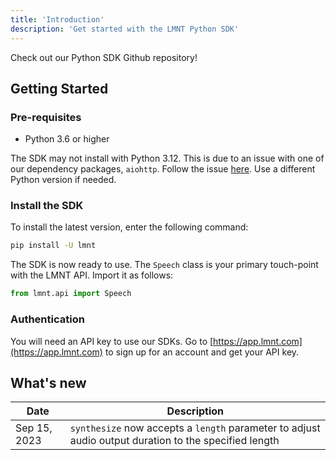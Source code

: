 ```yaml
---
title: 'Introduction'
description: 'Get started with the LMNT Python SDK'
---
```


<Card title="Want to see the code?" icon="github" iconType='duotone' href="https://github.com/lmnt-com/lmnt-python">
  Check out our Python SDK Github repository!
</Card>

## Getting Started

### Pre-requisites
- Python 3.6 or higher

<Warning> The SDK may not install with Python 3.12. This is due to an issue with one of our dependency packages, `aiohttp`. 
Follow the issue [here](https://github.com/aio-libs/aiohttp/issues/7646). Use a different Python version if needed. </Warning> 

### Install the SDK
To install the latest version, enter the following command:
```bash
pip install -U lmnt
```

The SDK is now ready to use. The `Speech` class is your primary touch-point with the LMNT API. Import it as follows:
```python
from lmnt.api import Speech
```

### Authentication
You will need an API key to use our SDKs. Go to [https://app.lmnt.com](https://app.lmnt.com) to sign up for an account and get your API key.

## What's new
| Date | Description |
| -----|-------------|
| Sep 15, 2023 | `synthesize` now accepts a `length` parameter to adjust audio output duration to the specified length |